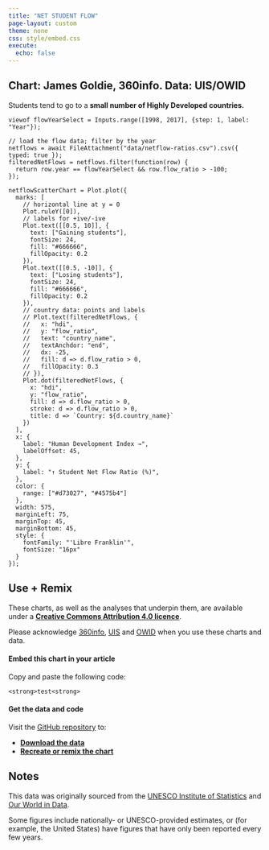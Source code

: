 ```yaml
---
title: "NET STUDENT FLOW"
page-layout: custom
theme: none
css: style/embed.css
execute:
  echo: false
---
```


::: {.panel-tabset}

## Chart: James Goldie, 360info. Data: UIS/OWID

::: {.parasubtitle}
Students tend to go to a **small number of Highly Developed countries.**
:::

```ojs
viewof flowYearSelect = Inputs.range([1998, 2017], {step: 1, label: "Year"});

// load the flow data; filter by the year
netflows = await FileAttachment("data/netflow-ratios.csv").csv({ typed: true });
filteredNetFlows = netflows.filter(function(row) {
  return row.year == flowYearSelect && row.flow_ratio > -100;
});

```

```ojs
netflowScatterChart = Plot.plot({
  marks: [
    // horizontal line at y = 0
    Plot.ruleY([0]),
    // labels for +ive/-ive
    Plot.text([[0.5, 10]], {
      text: ["Gaining students"],
      fontSize: 24,
      fill: "#666666",
      fillOpacity: 0.2
    }),
    Plot.text([[0.5, -10]], {
      text: ["Losing students"],
      fontSize: 24,
      fill: "#666666",
      fillOpacity: 0.2
    }),
    // country data: points and labels
    // Plot.text(filteredNetFlows, {
    //   x: "hdi",
    //   y: "flow_ratio",
    //   text: "country_name",
    //   textAnchdor: "end",
    //   dx: -25,
    //   fill: d => d.flow_ratio > 0,
    //   fillOpacity: 0.3
    // }),
    Plot.dot(filteredNetFlows, {
      x: "hdi",
      y: "flow_ratio",
      fill: d => d.flow_ratio > 0,
      stroke: d => d.flow_ratio > 0,
      title: d => `Country: ${d.country_name}`
    })
  ],
  x: {
    label: "Human Development Index →",
    labelOffset: 45,
  },
  y: {
    label: "↑ Student Net Flow Ratio (%)",
  },
  color: {
    range: ["#d73027", "#4575b4"]
  },
  width: 575,
  marginLeft: 75,
  marginTop: 45,
  marginBottom: 45,
  style: {
    fontFamily: "'Libre Franklin'",
    fontSize: "16px"
  }
});
```

## Use + Remix

These charts, as well as the analyses that underpin them, are available under a [**Creative Commons Attribution 4.0 licence**](https://creativecommons.org/licenses/by/4.0).

Please acknowledge [360info](https://360info.org), [UIS](http://data.uis.unesco.org) and [OWID](https://ourworldindata.org/human-development-index) when you use these charts and data.

#### Embed this chart in your article

Copy and paste the following code:

::: {.embedcode}
```
<strong>test<strong>
```
:::

#### Get the data and code

Visit the [GitHub repository](https://github.com/360-info/report-global-education/tree/main/data) to:

* [**Download the data**](https://github.com/360-info/report-global-education/tree/main/data)
* [**Recreate or remix the chart**](https://github.com/360-info/report-global-education)

## Notes

This data was originally sourced from the [UNESCO Institute of Statistics](http://data.uis.unesco.org) and [Our World in Data](https://ourworldindata.org/human-development-index).

Some figures include nationally- or UNESCO-provided estimates, or (for example, the United States) have figures that have only been reported every few years.

:::

